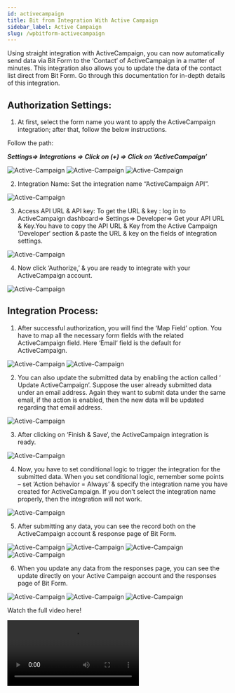 ```yaml
---
id: activecampaign
title: Bit from Integration With Active Campaign 
sidebar_label: Active Campaign
slug: /wpbitform-activecampaign
---
```


Using straight integration with ActiveCampaign, you can now automatically send data via Bit Form to the ‘Contact‘ of ActiveCampaign in a matter of minutes. This integration also allows you to update the data of the contact list direct from Bit Form. Go through this documentation for in-depth details of this integration.

## Authorization Settings:
1. At first, select the form name you want to apply the ActiveCampaign integration; after that, follow the below instructions.

Follow the path:

***Settings=> Integrations => Click on (+) => Click on ‘ActiveCampaign’***

 <Image src="Active-Campaign/Create form" alt="Active-Campaign" w="1020" h="350" />

 <Image src="Active-Campaign/Settings to integration" alt="Active-Campaign" w="1020" h="350" />

 <Image src="Active-Campaign/Select integration" alt="Active-Campaign" w="1020" h="350" />

2. Integration Name: Set the integration name “ActiveCampaign API”.

 <Image src="Active-Campaign/Integration Name" alt="Active-Campaign" w="1020" h="350" />

3. Access API URL & API key: To get the URL & key :  log in to ActiveCampaign dashboard=> Settings=> Developer=> Get your API URL & Key.You have to copy the API URL & Key from the Active Campaign ‘Developer‘ section & paste the URL & key on the fields of integration settings.

 <Image src="Active-Campaign/API Key" alt="Active-Campaign" w="1020" h="350" />

4. Now click ‘Authorize,’ & you are ready to integrate with your ActiveCampaign account.

 <Image src="Active-Campaign/Authorize" alt="Active-Campaign" w="1020" h="350" />

## Integration Process:
1. After successful authorization, you will find the ‘Map Field’ option. You have to map all the necessary form fields with the related ActiveCampaign field. Here ‘Email‘ field is the default for ActiveCampaign.

 <Image src="Active-Campaign/default field" alt="Active-Campaign" w="1020" h="350" />

 <Image src="Active-Campaign/Map" alt="Active-Campaign" w="1020" h="350" /> 

2. You can also update the submitted data by enabling the action called ‘ Update ActiveCampaign’. Suppose the user already submitted data under an email address. Again they want to submit data under the same email, if the action is enabled, then the new data will be updated regarding that email address.

 <Image src="Active-Campaign/Action" alt="Active-Campaign" w="1020" h="350" /> 

3. After clicking on ‘Finish & Save‘, the ActiveCampaign integration is ready.

 <Image src="Active-Campaign/Created integration" alt="Active-Campaign" w="1020" h="350" />

4. Now, you have to set conditional logic to trigger the integration for the submitted data. When you set conditional logic, remember some points – set ‘Action behavior = Always’ & specify the integration name you have created for ActiveCampaign. If you don’t select the integration name properly, then the integration will not work.

 <Image src="Active-Campaign/CL" alt="Active-Campaign" w="1020" h="350" />

5. After submitting any data, you can see the record both on the ActiveCampaign account & response page of Bit Form.

 <Image src="Active-Campaign/Input" alt="Active-Campaign" w="1020" h="350" />

 <Image src="Active-Campaign/Data inresponses" alt="Active-Campaign" w="1020" h="350" />

 <Image src="Active-Campaign/API success" alt="Active-Campaign" w="1020" h="350" />
 
 <Image src="Active-Campaign/Data in Ac" alt="Active-Campaign" w="1020" h="350" />

 6. When you update any data from the responses page, you can see the update directly on your Active Campaign account and the responses page of Bit Form.

 <Image src="Active-Campaign/Update" alt="Active-Campaign" w="1020" h="350" />

 <Image src="Active-Campaign/Update in responses" alt="Active-Campaign" w="1020" h="350" />

 <Image src="Active-Campaign/Update in AC" alt="Active-Campaign" w="1020" h="350" />

 Watch the full video here!

 <Video youtube src="CfKrN2yHDxw" />








